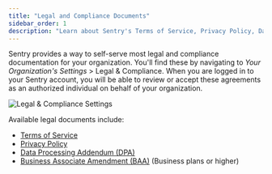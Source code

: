 ```yaml
---
title: "Legal and Compliance Documents"
sidebar_order: 1
description: "Learn about Sentry's Terms of Service, Privacy Policy, Data Processing Addendum, and Business Associate Amendment."
---
```


Sentry provides a way to self-serve most legal and compliance documentation for your organization. You'll find these by navigating to _Your Organization's Settings_ > Legal & Compliance. When you are logged in to your Sentry account, you will be able to review or accept these agreements as an authorized individual on behalf of your organization.

![Legal & Compliance Settings](./img/legal-and-compliance.png)

Available legal documents include:

- [Terms of Service](https://sentry.io/terms/)
- [Privacy Policy](https://sentry.io/privacy/)
- [Data Processing Addendum (DPA)](https://sentry.io/legal/dpa/5.0.0/)
- [Business Associate Amendment (BAA)](https://sentry.io/legal/baa/) (Business plans or higher)
